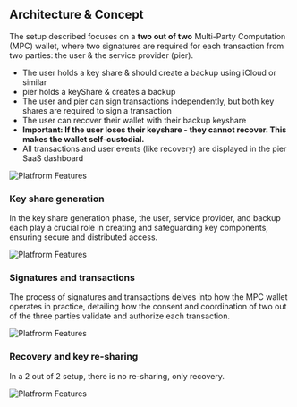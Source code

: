 
## Architecture & Concept

The setup described focuses on a **two out of two** Multi-Party Computation (MPC) wallet, where two signatures are required for each transaction from two parties: the user & the service provider (pier).

- The user holds a key share & should create a backup using iCloud or similar
- pier holds a keyShare & creates a backup
- The user and pier can sign transactions independently, but both key shares are required to sign a transaction
- The user can recover their wallet with their backup keyshare
- **Important: If the user loses their keyshare - they cannot recover. This makes the wallet self-custodial.**
- All transactions and user events (like recovery) are displayed in the pier SaaS dashboard

<Image
  src="/images/overview.svg"
  alt="Platfrorm Features"
  width={600}
  height={500}
/>

### Key share generation

In the key share generation phase, the user, service provider, and backup each play a crucial role in creating and safeguarding key components, ensuring secure and distributed access.

<Image
  src="/images/generate-keyshare.svg"
  alt="Platfrorm Features"
  width={600}
  height={500}
/>

### Signatures and transactions

The process of signatures and transactions delves into how the MPC wallet operates in practice, detailing how the consent and coordination of two out of the three parties validate and authorize each transaction.

<Image
  src="/images/transactions.svg"
  alt="Platfrorm Features"
  width={600}
  height={500}
/>

### Recovery and key re-sharing

In a 2 out of 2 setup, there is no re-sharing, only recovery.

<Image
  src="/images/recovery-today.svg"
  alt="Platfrorm Features"
  width={600}
  height={500}
/>
